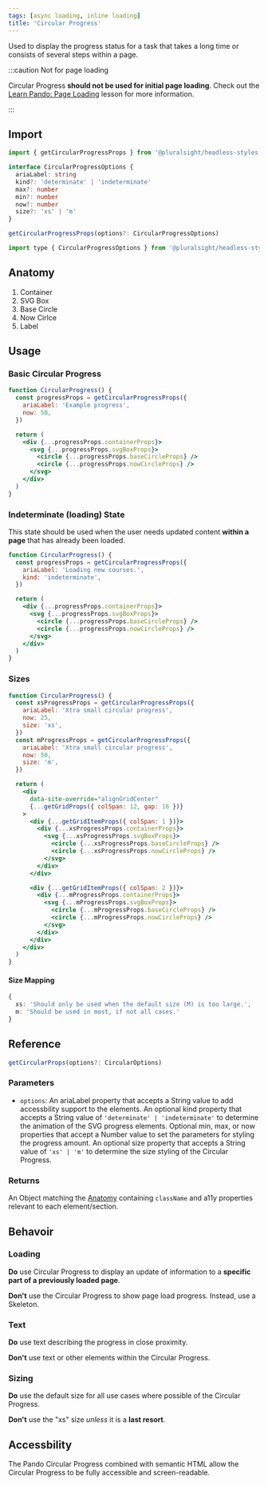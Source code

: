 ```yaml
---
tags: [async loading, inline loading]
title: 'Circular Progress'
---
```



<p className="size-xxl">
  Used to display the progress status for a task that takes a long time or
  consists of several steps within a page.
</p>

:::caution Not for page loading

Circular Progress **should not be used for initial page loading**. Check out the [Learn Pando: Page Loading](../../learn/learn-pando/design-patterns/page-loading.mdx) lesson for more information.

:::

<DocsLinkBar
  github="https://github.com/pluralsight/pando/tree/main/packages/headless-styles/src/components/CircularProgress"
  figma="https://www.figma.com/file/ZmH4XsZS5WnKeo28ylM5x1/Pando-UI-kit-(Web)?node-id=1214%3A50560&t=YLA3FBYLefNvfeuf-0"
/>

## Import

```javascript
import { getCircularProgressProps } from '@pluralsight/headless-styles'
```

```typescript
interface CircularProgressOptions {
  ariaLabel: string
  kind?: 'determinate' | 'indeterminate'
  max?: number
  min?: number
  now?: number
  size?: 'xs' | 'm'
}

getCircularProgressProps(options?: CircularProgressOptions)
```

```javascript
import type { CircularProgressOptions } from '@pluralsight/headless-styles/types'
```

## Anatomy

1. Container
2. SVG Box
3. Base Circle
4. Now Cirlce
5. Label

## Usage

### Basic Circular Progress

```jsx live
function CircularProgress() {
  const progressProps = getCircularProgressProps({
    ariaLabel: 'Example progress',
    now: 50,
  })

  return (
    <div {...progressProps.containerProps}>
      <svg {...progressProps.svgBoxProps}>
        <circle {...progressProps.baseCircleProps} />
        <circle {...progressProps.nowCircleProps} />
      </svg>
    </div>
  )
}
```

### Indeterminate (loading) State

This state should be used when the user needs updated content **within a page** that has already been loaded.

```jsx live
function CircularProgress() {
  const progressProps = getCircularProgressProps({
    ariaLabel: 'Loading new courses.',
    kind: 'indeterminate',
  })

  return (
    <div {...progressProps.containerProps}>
      <svg {...progressProps.svgBoxProps}>
        <circle {...progressProps.baseCircleProps} />
        <circle {...progressProps.nowCircleProps} />
      </svg>
    </div>
  )
}
```

### Sizes

```jsx live
function CircularProgress() {
  const xsProgressProps = getCircularProgressProps({
    ariaLabel: 'Xtra small circular progress',
    now: 25,
    size: 'xs',
  })
  const mProgressProps = getCircularProgressProps({
    ariaLabel: 'Xtra small circular progress',
    now: 50,
    size: 'm',
  })

  return (
    <div
      data-site-override="alignGridCenter"
      {...getGridProps({ colSpan: 12, gap: 16 })}
    >
      <div {...getGridItemProps({ colSpan: 1 })}>
        <div {...xsProgressProps.containerProps}>
          <svg {...xsProgressProps.svgBoxProps}>
            <circle {...xsProgressProps.baseCircleProps} />
            <circle {...xsProgressProps.nowCircleProps} />
          </svg>
        </div>
      </div>

      <div {...getGridItemProps({ colSpan: 2 })}>
        <div {...mProgressProps.containerProps}>
          <svg {...mProgressProps.svgBoxProps}>
            <circle {...mProgressProps.baseCircleProps} />
            <circle {...mProgressProps.nowCircleProps} />
          </svg>
        </div>
      </div>
    </div>
  )
}
```

#### Size Mapping

```typescript title="Circular Progress size rules."
{
  xs: 'Should only be used when the default size (M) is too large.',
  m: 'Should be used in most, if not all cases.'
}
```

## Reference

```typescript
getCircularProps(options?: CircularOptions)
```

### Parameters

- `options`: An ariaLabel property that accepts a String value to add accessbility support to the elements. An optional kind property that accepts a String value of `'determinate' | 'indeterminate'` to determine the animation of the SVG progress elements. Optional min, max, or now properties that accept a Number value to set the parameters for styling the progress amount. An optional size property that accepts a String value of `'xs' | 'm'` to determine the size styling of the Circular Progress.

### Returns

An Object matching the [Anatomy](#anatomy) containing `className` and a11y properties relevant to each element/section.

## Behavoir

### Loading

**Do** use Circular Progress to display an update of information to a **specific part of a previously loaded page**.

**Don't** use the Circular Progress to show page load progress. Instead, use a Skeleton.

### Text

**Do** use text describing the progress in close proximity.

**Don't** use text or other elements within the Circular Progress.

### Sizing

**Do** use the default size for all use cases where possible of the Circular Progress.

**Don't** use the "xs" size _unless_ it is a **last resort**.

## Accessbility

The Pando Circular Progress combined with semantic HTML allow the Circular Progress to be fully accessible and screen-readable.
